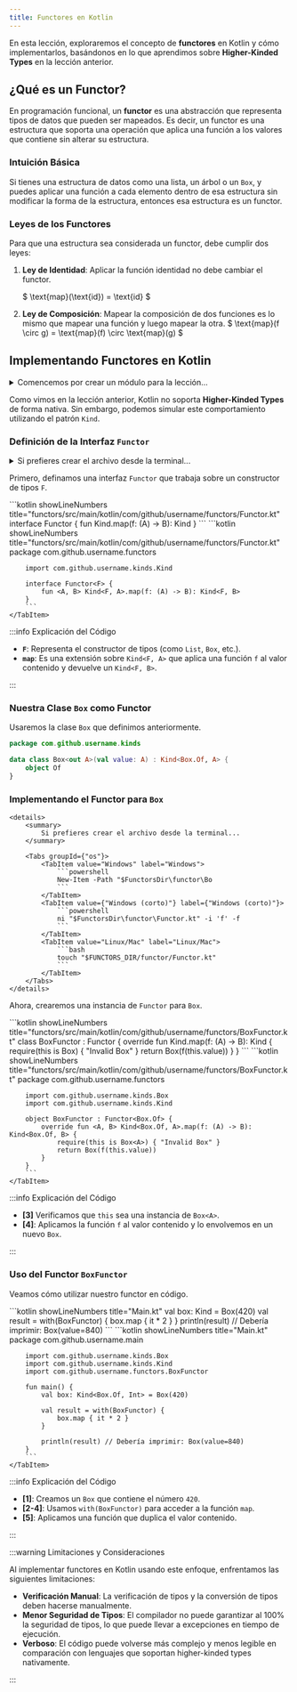 ```yaml
---
title: Functores en Kotlin
---
```



<ReadingTime/>

En esta lección, exploraremos el concepto de **functores** en Kotlin y cómo implementarlos, basándonos en lo que aprendimos sobre **Higher-Kinded Types** en la lección anterior.

## ¿Qué es un Functor?

En programación funcional, un **functor** es una abstracción que representa tipos de datos que pueden ser mapeados. Es decir, un functor es una estructura que soporta una operación que aplica una función a los valores que contiene sin alterar su estructura.

### Intuición Básica

Si tienes una estructura de datos como una lista, un árbol o un `Box`, y puedes aplicar una función a cada elemento dentro de esa estructura sin modificar la forma de la estructura, entonces esa estructura es un functor.

### Leyes de los Functores

Para que una estructura sea considerada un functor, debe cumplir dos leyes:

1. **Ley de Identidad**: Aplicar la función identidad no debe cambiar el functor.

    $
    \text{map}(\text{id}) = \text{id}
    $

2. **Ley de Composición**: Mapear la composición de dos funciones es lo mismo que mapear una función y luego mapear la otra.
    $
    \text{map}(f \circ g) = \text{map}(f) \circ \text{map}(g)
    $

## Implementando Functores en Kotlin

<details>
    <summary>
        Comencemos por crear un módulo para la lección...
    </summary>

    <Tabs groupId={"os"}>
        <TabItem value="Windows" label="Windows">
            ```powershell
            New-Item -Path 'functors\src\main\kotlin' -ItemType Directory -Force
            New-Item -Path 'functors\build.gradle.kts' -ItemType File -Force
            ```
        </TabItem>
        <TabItem value={"Windows (corto)"} label={"Windows (corto)"}>
            ```powershell
            mkdir -p 'functors\src\main\kotlin'
            ni 'functors\build.gradle.kts' -i 'f' -f
            ```
        </TabItem>
        <TabItem value="Linux/Mac" label="Linux/Mac">
            ```bash
            mkdir -p functors/src/main/kotlin
            touch functors/build.gradle.kts
            ```
        </TabItem>
    </Tabs>

    También necesitaremos añadir el módulo ``hkt`` al archivo ``build.gradle.kts`` del módulo ``functors``:

    ```kotlin showLineNumbers title="functors/build.gradle.kts"
    dependencies {
        implementation(project(":hkt"))
    }
    ```
</details>

Como vimos en la lección anterior, Kotlin no soporta **Higher-Kinded Types** de forma nativa. Sin embargo, podemos simular este comportamiento utilizando el patrón `Kind`.

### Definición de la Interfaz `Functor`

<details>
    <summary>
        Si prefieres crear el archivo desde la terminal...
    </summary>

    <Tabs groupId={"os"}>
        <TabItem value="Windows" label="Windows">
            ```powershell
            $BaseDir = 'com\github\username'
            $FunctorsDir = "functors\src\main\kotlin\$BaseDir"
            New-Item -Path "$FunctorsDir\functor\Functor.kt" -ItemType 'File' -Force
            ```
        </TabItem>
        <TabItem value={"Windows (corto)"} label={"Windows (corto)"}>
            ```powershell
            $BaseDir = 'com\github\username'
            $FunctorsDir = "functors\src\main\kotlin\$BaseDir"
            ni "$FunctorsDir\functor\Functor.kt" -i 'f' -f
            ```
        </TabItem>
        <TabItem value="Linux/Mac" label="Linux/Mac">
            ```bash
            BASE_DIR="com/github/username"
            FUNCTORS_DIR="functors/src/main/kotlin/$BASE_DIR"
            touch "$FUNCTORS_DIR/functor/Functor.kt"
            ```
        </TabItem>
    </Tabs>
</details>

Primero, definamos una interfaz `Functor` que trabaja sobre un constructor de tipos `F`.

<Tabs>
    <TabItem label={"Código esencial"} value={"Código esencial"}>
        ```kotlin showLineNumbers title="functors/src/main/kotlin/com/github/username/functors/Functor.kt"
        interface Functor<F> {
            fun <A, B> Kind<F, A>.map(f: (A) -> B): Kind<F, B>
        }
        ```
    </TabItem>
    <TabItem label={"Código completo"} value={"Código completo"}>
        ```kotlin showLineNumbers title="functors/src/main/kotlin/com/github/username/functors/Functor.kt"
        package com.github.username.functors

        import com.github.username.kinds.Kind

        interface Functor<F> {
            fun <A, B> Kind<F, A>.map(f: (A) -> B): Kind<F, B>
        }
        ```
    </TabItem>
</Tabs>

:::info Explicación del Código

- **`F`**: Representa el constructor de tipos (como `List`, `Box`, etc.).
- **`map`**: Es una extensión sobre `Kind<F, A>` que aplica una función `f` al valor contenido y devuelve un `Kind<F, B>`.

:::

### Nuestra Clase `Box` como Functor

Usaremos la clase `Box` que definimos anteriormente.

```kotlin showLineNumbers title="hkt/src/main/kotlin/com/github/username/kinds/Box.kt"
package com.github.username.kinds

data class Box<out A>(val value: A) : Kind<Box.Of, A> {
    object Of
}
```

### Implementando el Functor para `Box`

    <details>
        <summary>
            Si prefieres crear el archivo desde la terminal...
        </summary>

        <Tabs groupId={"os"}>
            <TabItem value="Windows" label="Windows">
                ```powershell
                New-Item -Path "$FunctorsDir\functor\Bo
                ```
            </TabItem>
            <TabItem value={"Windows (corto)"} label={"Windows (corto)"}>
                ```powershell
                ni "$FunctorsDir\functor\Functor.kt" -i 'f' -f
                ```
            </TabItem>
            <TabItem value="Linux/Mac" label="Linux/Mac">
                ```bash
                touch "$FUNCTORS_DIR/functor/Functor.kt"
                ```
            </TabItem>
        </Tabs>
    </details>

Ahora, crearemos una instancia de `Functor` para `Box`.

<Tabs>
    <TabItem label={"Código esencial"} value={"Código esencial"}>
        ```kotlin showLineNumbers title="functors/src/main/kotlin/com/github/username/functors/BoxFunctor.kt"
        class BoxFunctor : Functor<Box.Of> {
            override fun <A, B> Kind<Box.Of, A>.map(f: (A) -> B): Kind<Box.Of, B> {
                require(this is Box<A>) { "Invalid Box" }
                return Box(f(this.value))
            }
        }
        ```
    </TabItem>
    <TabItem label={"Código completo"} value={"Código completo"}>
        ```kotlin showLineNumbers title="functors/src/main/kotlin/com/github/username/functors/BoxFunctor.kt"
        package com.github.username.functors

        import com.github.username.kinds.Box
        import com.github.username.kinds.Kind

        object BoxFunctor : Functor<Box.Of> {
            override fun <A, B> Kind<Box.Of, A>.map(f: (A) -> B): Kind<Box.Of, B> {
                require(this is Box<A>) { "Invalid Box" }
                return Box(f(this.value))
            }
        }
        ```
    </TabItem>
</Tabs>

:::info Explicación del Código

- **[3]** Verificamos que `this` sea una instancia de `Box<A>`.
- **[4]**: Aplicamos la función `f` al valor contenido y lo envolvemos en un nuevo `Box`.

:::

### Uso del Functor `BoxFunctor`

Veamos cómo utilizar nuestro functor en código.

<Tabs>
    <TabItem value={"Código esencial"} label={"Código esencial"}>
        ```kotlin showLineNumbers title="Main.kt"
        val box: Kind<Box.Of, Int> = Box(420)
        val result = with(BoxFunctor) {
            box.map { it * 2 }
        }
        println(result) // Debería imprimir: Box(value=840)
        ```
    </TabItem>
    <TabItem value={"Código completo"} label={"Código completo"}>
        ```kotlin showLineNumbers title="Main.kt"
        package com.github.username.main

        import com.github.username.kinds.Box
        import com.github.username.kinds.Kind
        import com.github.username.functors.BoxFunctor

        fun main() {
            val box: Kind<Box.Of, Int> = Box(420)

            val result = with(BoxFunctor) {
                box.map { it * 2 }
            }

            println(result) // Debería imprimir: Box(value=840)
        }
        ```
    </TabItem>
</Tabs>

:::info Explicación del Código

- **[1]**: Creamos un `Box` que contiene el número `420`.
- **[2-4]**: Usamos `with(BoxFunctor)` para acceder a la función `map`.
- **[5]**: Aplicamos una función que duplica el valor contenido.

:::

:::warning Limitaciones y Consideraciones

Al implementar functores en Kotlin usando este enfoque, enfrentamos las siguientes limitaciones:

- **Verificación Manual**: La verificación de tipos y la conversión de tipos deben hacerse manualmente.
- **Menor Seguridad de Tipos**: El compilador no puede garantizar al 100% la seguridad de tipos, lo que puede llevar a excepciones en tiempo de ejecución.
- **Verboso**: El código puede volverse más complejo y menos legible en comparación con lenguajes que soportan higher-kinded types nativamente.

:::
